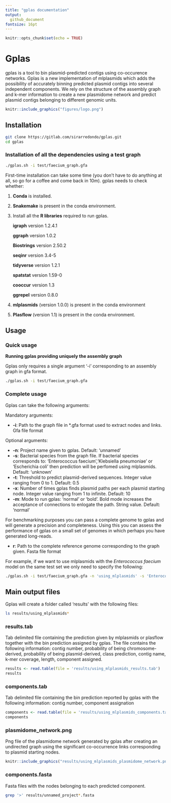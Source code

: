 ```yaml
---
title: "gplas documentation"
output: 
  github_document
fontsize: 16pt
---
```


```r
knitr::opts_chunk$set(echo = TRUE)
```

# Gplas

gplas is a tool to bin plasmid-predicted contigs using co-occurence networks. Gplas is a new implementation of mlplasmids which adds the possibility of accurately binning predicted plasmid contigs into several independent components. We rely on the structure of the assembly graph and k-mer information to create a new plasmidome network and predict plasmid contigs belonging to different genomic units.

```r
knitr::include_graphics("figures/logo.png")
```

## Installation 

```bash
git clone https://gitlab.com/sirarredondo/gplas.git
cd gplas
```

### Installation of all the dependencies using a test graph

```bash
./gplas.sh -i test/faecium_graph.gfa
```

First-time installation can take some time (you don't have to do anything at all, so go for a coffee and come back in 10m). gplas needs to check whether:

1. **Conda** is installed. 

2. **Snakemake** is present in the conda environment. 

3. Install all the **R libraries** required to run gplas.

  &nbsp;&nbsp;&nbsp;&nbsp;&nbsp;&nbsp;**igraph** version 1.2.4.1
  
  &nbsp;&nbsp;&nbsp;&nbsp;&nbsp;&nbsp;**ggraph** version 1.0.2
  
  &nbsp;&nbsp;&nbsp;&nbsp;&nbsp;&nbsp;**Biostrings** version 2.50.2
  
  &nbsp;&nbsp;&nbsp;&nbsp;&nbsp;&nbsp;**seqinr** version 3.4-5
  
  &nbsp;&nbsp;&nbsp;&nbsp;&nbsp;&nbsp;**tidyverse** version 1.2.1 
  
  &nbsp;&nbsp;&nbsp;&nbsp;&nbsp;&nbsp;**spatstat** version 1.59-0
  
  &nbsp;&nbsp;&nbsp;&nbsp;&nbsp;&nbsp;**cooccur** version 1.3
  
  &nbsp;&nbsp;&nbsp;&nbsp;&nbsp;&nbsp;**ggrepel** version 0.8.0 


4. **mlplasmids** (version 1.0.0) is present in the conda environment  

5. **Plasflow** (version 1.1) is present in the conda environment. 


## Usage 

### Quick usage 

**Running gplas providing uniquely the assembly graph**

Gplas only requires a single argument '-i' corresponding to an assembly graph in gfa format. 

```bash
./gplas.sh -i test/faecium_graph.gfa
```

### Complete usage 

Gplas can take the following arguments:

Mandatory arguments: 

- **-i**: Path to the graph file in *.gfa format used to extract nodes and links. Gfa file format

Optional arguments:

- **-n**: Project name given to gplas. Default: 'unnamed'
- **-s**: Bacterial species from the graph file. If bacterial species corresponds to: 'Enterococcus faecium','Klebsiella pneumoniae' or 'Escherichia coli' then prediction will be perfomed using mlplasmids. Default: 'unknown'
- **-t**: Threshold to predict plasmid-derived sequences. Integer value ranging from 0 to 1. Default: 0.5
- **-x**: Number of times gplas finds plasmid paths per each plasmid starting node. Integer value ranging from 1 to infinite. Default: 10
- **-m**: Mode to run gplas: 'normal' or 'bold'. Bold mode increases the acceptance of connections to enlogate the path. String value. Default: 'normal'

For benchmarking purposes you can pass a complete genome to gplas and will generate a precision and completeness. Using this you can assess the performance of gplas on a small set of genomes in which perhaps you have generated long-reads. 

- **r**: Path to the complete reference genome corresponding to the graph given. Fasta file format


For example, if we want to use mlplasmids with the *Enterococcus faecium* model on the same test set we only need to specify the following:

```bash
./gplas.sh -i test/faecium_graph.gfa -n 'using_mlplasmids' -s 'Enterococcus_faecium'
```

## Main output files 

Gplas will create a folder called 'results' with the following files: 

```bash
ls results/using_mlplasmids*
```

### results.tab 

Tab delimited file containing the prediction given by mlplasmids or plasflow together with the bin prediction assigned by gplas. The file contains the following information: contig number, probability of being chromosome-derived, probability of being plasmid-derived,  class prediction, contig name, k-mer coverage, length, component assigned. 

```R
results <- read.table(file = 'results/using_mlplasmids_results.tab')
results
```

### components.tab

Tab delimited file containing the bin prediction reported by gplas with the following information: contig number, component assignation  

```r
components <- read.table(file = 'results/using_mlplasmids_components.tab')
components
```

### plasmidome_network.png

Png file of the plasmidome network generated by gplas after creating an undirected graph using the significant co-occurrence links corresponding to plasmid starting nodes. 

```r
knitr::include_graphics("results/using_mlplasmids_plasmidome_network.png")
```

### components.fasta

Fasta files with the nodes belonging to each predicted component. 

```bash
grep '>' results/unnamed_project*.fasta
```


